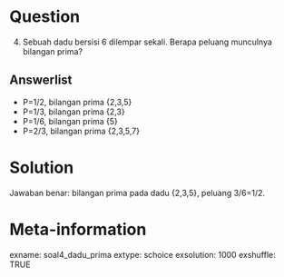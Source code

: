 Question
========
(4) Sebuah dadu bersisi 6 dilempar sekali. Berapa peluang munculnya bilangan prima?

Answerlist
----------
* P=1/2, bilangan prima {2,3,5}
* P=1/3, bilangan prima {2,3}
* P=1/6, bilangan prima {5}
* P=2/3, bilangan prima {2,3,5,7}

Solution
========
Jawaban benar: bilangan prima pada dadu {2,3,5}, peluang 3/6=1/2.

Meta-information
================
exname: soal4_dadu_prima
extype: schoice
exsolution: 1000
exshuffle: TRUE
